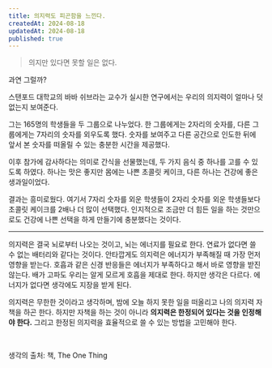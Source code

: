```yaml
---
title: 의지력도 피곤함을 느낀다.
createdAt: 2024-08-18
updatedAt: 2024-08-18
published: true
---
```


> 의지만 있다면 못할 일은 없다.

과연 그럴까?

스탠포드 대학교의 바바 쉬브라는 교수가 실시한 연구에서는 우리의 의지력이 얼마나 덧없는지 보여준다.

그는 165명의 학생들을 두 그룹으로 나누었다. 한 그룹에게는 2자리의 숫자를, 다른 그룹에게는 7자리의 숫자를 외우도록 했다. 숫자를 보여주고 다른 공간으로 인도한 뒤에 앞서 본 숫자를 떠올릴 수 있는 충분한 시간을 제공했다.

이후 참가에 감사하다는 의미로 간식을 선물했는데, 두 가지 음식 중 하나를 고를 수 있도록 하였다. 하나는 맛은 좋지만 몸에는 나쁜 초콜릿 케이크, 다른 하나는 건강에 좋은 생과일이었다.

결과는 흥미로웠다. 여기서 7자리 숫자를 외운 학생들이 2자리 숫자를 외운 학생들보다 초콜릿 케이크를 2배나 더 많이 선택했다. 인지적으로 조금만 더 힘든 일을 하는 것만으로도 건강에 나쁜 선택을 하게 만들기에 충분했다는 것이다.

---

의지력은 결국 뇌로부터 나오는 것이고, 뇌는 에너지를 필요로 한다. 연료가 없다면 쓸 수 없는 배터리와 같다는 것이다. 안타깝게도 의지력은 에너지가 부족해질 때 가장 먼저 영향을 받는다. 호흡과 같은 신경 반응들은 에너지가 부족하다고 해서 바로 영향을 받진 않는다. 배가 고파도 우리는 알게 모르게 호흡을 제대로 한다. 하지만 생각은 다르다. 에너지가 없다면 생각에도 지장을 받게 된다.

의지력은 무한한 것이라고 생각하며, 밤에 오늘 하지 못한 일을 떠올리고 나의 의지력 자책을 하곤 한다. 하지만 자책을 하는 것이 아니라 **의지력은 한정되어 있다는 것을 인정해야 한다.** 그리고 한정된 의지력을 효율적으로 쓸 수 있는 방법을 고민해야 한다.

<br />

<Resource>생각의 출처: 책, The One Thing</Resource>
